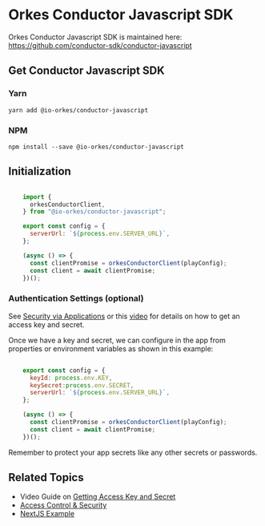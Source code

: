 
# Orkes Conductor Javascript SDK

Orkes Conductor Javascript SDK is maintained here: https://github.com/conductor-sdk/conductor-javascript

## Get Conductor Javascript SDK

### Yarn

```shell
yarn add @io-orkes/conductor-javascript
```

### NPM

```shell
npm install --save @io-orkes/conductor-javascript
```

## Initialization

```javascript

    import {
      orkesConductorClient,
    } from "@io-orkes/conductor-javascript";

    export const config = {
      serverUrl: `${process.env.SERVER_URL}`,
    };

    (async () => {
      const clientPromise = orkesConductorClient(playConfig);
      const client = await clientPromise;
    })();

```

### Authentication Settings (optional)

See [Security via Applications](/content/access-control-security/applications#generating-access-keys) or this [video](/content/videos/access-key-secret) for details on how to get an access key and secret.

Once we have a key and secret, we can configure in the app from properties or environment variables as shown in this example:

```javascript

    export const config = {
      keyId: process.env.KEY,
      keySecret:process.env.SECRET,
      serverUrl: `${process.env.SERVER_URL}`,
    };

    (async () => {
      const clientPromise = orkesConductorClient(playConfig);
      const client = await clientPromise;
    })();

```

Remember to protect your app secrets like any other secrets or passwords.

## Related Topics

- Video Guide on [Getting Access Key and Secret](/content/videos/access-key-secret)
- [Access Control & Security](/content/category/access-control-security)
- [NextJS Example](https://github.com/orkes-io/conductor-nextjs-example/tree/main)

